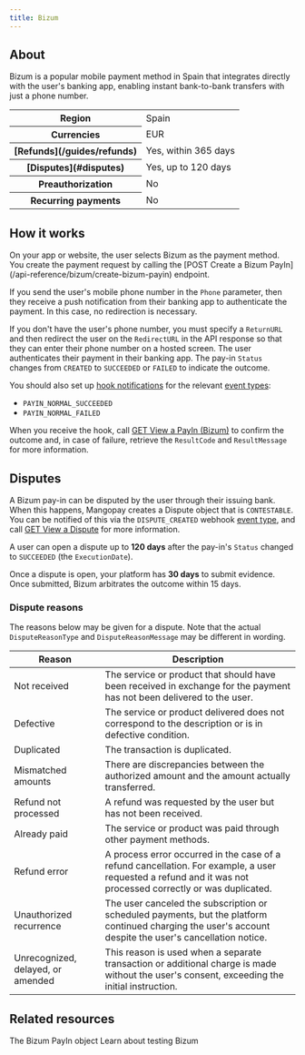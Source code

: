 ```yaml
---
title: Bizum
---
```


## About

Bizum is a popular mobile payment method in Spain that integrates directly with the user's banking app, enabling instant bank-to-bank transfers with just a phone number.

<table>
    <tbody>
        <tr>
            <th class="header">Region</th>
            <td class="table-content">
                Spain
            </td>
            </tr>
        <tr>
            <th class="header">Currencies</th>
            <td class="table-content">
                EUR
            </td>
            </tr>
        <tr>
            <th class="header">[Refunds](/guides/refunds)</th>
            <td class="table-content">
                Yes, within 365 days
            </td>
            </tr>
        <tr>
            <th class="header">[Disputes](#disputes)</th>
            <td class="table-content">
                Yes, up to 120 days
            </td>
            </tr>
        <tr>
            <th class="header">Preauthorization</th>
            <td class="table-content">
                No
            </td>
            </tr>
        <tr>
            <th class="header">Recurring&nbsp;payments</th>
            <td class="table-content">
                No
            </td>
            </tr>
    </tbody>
</table>

## How it works

<Steps>
<Step title="User chooses payment method">
On your app or website, the user selects Bizum as the payment method.
</Step>
<Step title="Your platform initiates the pay-in">
You create the payment request by calling the [POST Create a Bizum PayIn](/api-reference/bizum/create-bizum-payin) endpoint.

If you send the user's mobile phone number in the `Phone` parameter, then they receive a push notification from their banking app to authenticate the payment. In this case, no redirection is necessary.

If you don't have the user's phone number, you must specify a `ReturnURL` and then redirect the user on the `RedirectURL` in the API response so that they can enter their phone number on a hosted screen.
</Step>
<Step title="User authenticates payment">
The user authenticates their payment in their banking app.
</Step>
<Step title="Your platform handles the outcome">
The pay-in `Status` changes from `CREATED` to `SUCCEEDED` or `FAILED` to indicate the outcome. 

You should also set up [hook notifications](/webhooks) for the relevant [event types](/webhooks/event-types):

- `PAYIN_NORMAL_SUCCEEDED`
- `PAYIN_NORMAL_FAILED`

When you receive the hook, call [GET View a PayIn (Bizum)](/api-reference/bizum/view-payin-bizum) to confirm the outcome and, in case of failure, retrieve the `ResultCode` and `ResultMessage` for more information. 
</Step>
</Steps>

## Disputes 

A Bizum pay-in can be disputed by the user through their issuing bank. When this happens, Mangopay creates a Dispute object that is `CONTESTABLE`. You can be notified of this via the `DISPUTE_CREATED` webhook [event type](/webhooks/event-types#disputes), and call [GET View a Dispute](/api-reference/disputes/view-dispute) for more information.

A user can open a dispute up to **120 days** after the pay-in's `Status` changed to `SUCCEEDED` (the `ExecutionDate`).

Once a dispute is open, your platform has **30 days** to submit evidence. Once submitted, Bizum arbitrates the outcome within 15 days.

### Dispute reasons

The reasons below may be given for a dispute. Note that the actual `DisputeReasonType` and `DisputeReasonMessage` may be different in wording.

<table>
<thead>
<tr>
<th class="header">
Reason
</th>
<th class="header">
Description
</th>
</tr>
</thead>
<tbody>
<tr>
<td class="table-content">
Not received
</td>
<td class="table-content">
The service or product that should have been received in exchange for the payment has not been delivered to the user.
</td>
</tr>
<tr>
<td class="table-content">
Defective
</td>
<td class="table-content">
The service or product delivered does not correspond to the description or is in defective condition.
</td>
</tr>
<tr>
<td class="table-content">
Duplicated
</td>
<td class="table-content">
The transaction is duplicated.
</td>
</tr>
<tr>
<td class="table-content">
Mismatched amounts
</td>
<td class="table-content">
There are discrepancies between the authorized amount and the amount actually transferred.
</td>
</tr>
<tr>
<td class="table-content">
Refund not processed
</td>
<td class="table-content">
A refund was requested by the user but has not been received. 
</td>
</tr>
<tr>
<td class="table-content">
Already paid
</td>
<td class="table-content">
The service or product was paid through other payment methods.
</td>
</tr>
<tr>
<td class="table-content">
Refund error
</td>
<td class="table-content">
A process error occurred in the case of a refund cancellation. For example, a user requested a refund and it was not processed correctly or was duplicated.
</td>
</tr>
<tr>
<td class="table-content">
Unauthorized recurrence
</td>
<td class="table-content">
The user canceled the subscription or scheduled payments, but the platform continued charging the user's account despite the user's cancellation notice.
</td>
</tr>
<tr>
<td class="table-content">
Unrecognized, delayed, or amended
</td>
<td class="table-content">
This reason is used when a separate transaction or additional charge is made without the user's consent, exceeding the initial instruction.
</td>
</tr>
</tbody>
</table>

## Related resources

<CardGroup col={2}>
  <Card
    title="Endpoint"
    href="/api-reference/bizum/bizum-payin-object"
  >
    The Bizum PayIn object
  </Card>
  <Card
    title="Testing"
    href="/testing/payment-methods#bizum"
  >
    Learn about testing Bizum
  </Card>
</CardGroup>